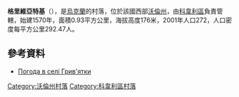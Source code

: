 {{coord|51|14|46|N|25|0|39|E|scale:30000|display=title}}

'''格里維亞特基'''（{{lang-uk|Грив'ятки}}），是[[烏克蘭|烏克蘭]]的村落，位於該國西部[[沃倫州|沃倫州]]，由[[科韋利區|科韋利區]]負責管轄，始建1570年，面積0.93平方公里，海拔高度176米，2001年人口272，人口密度每平方公里292.47人。

==參考資料==
* [http://weather.in.ua/ua/volynskaja/5886 Погода в селі Грив'ятки] {{Wayback|url=http://weather.in.ua/ua/volynskaja/5886 |date=20111219101952 }}

[[Category:沃倫州村落|Category:沃倫州村落]]
[[Category:科韋利區村落|Category:科韋利區村落]]


{{Volyn-geo-stub}}